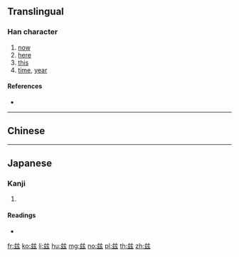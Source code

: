 {{also|茲|玆}}
==Translingual==

===Han character===
{{Han char|rn=12|rad=八|as=07|sn=9|four=|canj=TVII|ids=⿱䒑𢆶}}

# [[now]]
# [[here]]
# [[this]]
# [[time]], [[year]]

====References====
* {{Han ref|kx=1031.381|hdz=10248.060|uh=5179|ud=20857}}

----

==Chinese==
{{zh-see|茲}}

----

==Japanese==

===Kanji===
{{ja-kanji|grade=|rs=八07}}

# {{defn|lang=ja|sort=八07}}

====Readings====
* {{ja-readings|on=[[じ]] (ji), [[し]] (shi)|kun=[[しげる]] (shigeru), [[ます]] (masu), [[むしろ]] (mushiro)}}

[[fr:兹]]
[[ko:兹]]
[[li:兹]]
[[hu:兹]]
[[mg:兹]]
[[no:兹]]
[[pl:兹]]
[[th:兹]]
[[zh:兹]]